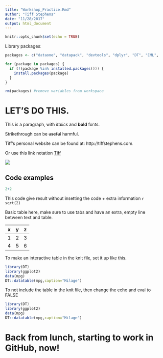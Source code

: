 ```yaml
---
title: "Workshop_Practice.Rmd"
author: "Tiff Stephens"
date: "11/28/2017"
output: html_document
---
```


```r
knitr::opts_chunk$set(echo = TRUE)
```

Library packages:
```r
packages <- c("dataone", "datapack", "devtools", "dplyr", "DT", "EML", "ggplot2", "ggpmisc", "kableExtra", "leaflet", "readxl", "tidyr", "citr")

for (package in packages) { 
  if (!(package %in% installed.packages())) { 
    install.packages(package) 
  } 
}

rm(packages) #remove variables from workspace
```







# LET'S DO THIS. 


This is a paragraph, with *italics* and __bold__ fonts.


Strikethrough can be ~~useful~~ harmful. 


Tiff's personal website can be found at: http://tiffstephens.com. 


Or use this link notation [Tiff](http://tiffstephens.com)


![](images/MacroForest.jpg)



## Code examples

```r
2+2
```

This code give result without insetting the code + extra information
`r sqrt(2)`

Basic table here, make sure to use tabs and have an extra, empty line between text and table. 

|   x |   y |   z |
|-----|-----|-----|
|   1 |   2 |   3 |
|   4 |   5 |   6 |


To make an interactive table in the knit file, set it up like this. 
```r
library(DT)
library(ggplot2)
data(mpg)
DT::datatable(mpg,caption="Milage")
```


To not include the table in the knit file, then change the echo and eval to FALSE
```r
library(DT)
library(ggplot2)
data(mpg)
DT::datatable(mpg,caption="Milage")
```








# Back from lunch, starting to work in GitHub, now! 
